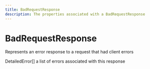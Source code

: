 ```yaml
---
title: BadRequestResponse
description: The properties associated with a BadRequestResponse
---
```


BadRequestResponse
===============================================
Represents an error response to a request that had client errors

<Reference>
  <Field name="detailed_errors" nullable={true}>
    <Type>
      DetailedError[]
    </Type>
    <Description>
      a list of errors associated with this response
    </Description>
  </Field>
</Reference>